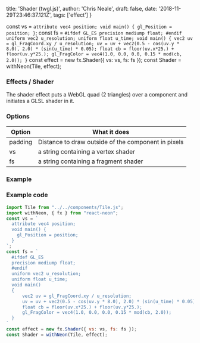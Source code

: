   title: 'Shader (twgl.js)',
  author: 'Chris Neale',
  draft: false,
  date: '2018-11-29T23:46:37.121Z',
  tags: ['effect']
}

const vs = `
  attribute vec4 position;
  void main() {
    gl_Position = position;
  }
`;
const fs = `
  #ifdef GL_ES
  precision mediump float;
  #endif
  uniform vec2 u_resolution;
  uniform float u_time;
  void main()
  {
      vec2 uv = gl_FragCoord.xy / u_resolution;
      uv = uv + vec2(0.5 - cos(uv.y * 8.0), 2.0) * (sin(u_time) * 0.05);
      float cb = floor(uv.x*25.) + floor(uv.y*25.);
      gl_FragColor = vec4(1.0, 0.0, 0.0, 0.15 * mod(cb, 2.0));
  }
`
const effect = new fx.Shader({ vs: vs, fs: fs });
const Shader = withNeon(Tile, effect);

### Effects / Shader

The shader effect puts a WebGL quad (2 triangles) over a component and initiates a GLSL shader in it.

### Options

| Option  | What it does |
|---|---|
| padding | Distance to draw outside of the component in pixels |
| vs | a string containing a vertex shader |
| fs | a string containing a fragment shader |

### Example

<Shader />

### Example code

```javascript
import Tile from "../../components/Tile.js";
import withNeon, { fx } from "react-neon";
const vs = `
  attribute vec4 position;
  void main() {
    gl_Position = position;
  }
`;
const fs = `
  #ifdef GL_ES
  precision mediump float;
  #endif
  uniform vec2 u_resolution;
  uniform float u_time;
  void main()
  {
      vec2 uv = gl_FragCoord.xy / u_resolution;
      uv = uv + vec2(0.5 - cos(uv.y * 8.0), 2.0) * (sin(u_time) * 0.05);
      float cb = floor(uv.x*25.) + floor(uv.y*25.);
      gl_FragColor = vec4(1.0, 0.0, 0.0, 0.15 * mod(cb, 2.0));
  }
`
const effect = new fx.Shader({ vs: vs, fs: fs });
const Shader = withNeon(Tile, effect);
```
